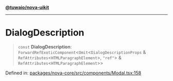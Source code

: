 [**@tuwaio/nova-uikit**](../../../README.md)

***

# DialogDescription

> `const` **DialogDescription**: `ForwardRefExoticComponent`\<`Omit`\<`DialogDescriptionProps` & `RefAttributes`\<`HTMLParagraphElement`\>, `"ref"`\> & `RefAttributes`\<`HTMLParagraphElement`\>\>

Defined in: [packages/nova-core/src/components/Modal.tsx:158](https://github.com/TuwaIO/nova-uikit/blob/f2958e51326c67d41831eae4018ad5f8f6b2999f/packages/nova-core/src/components/Modal.tsx#L158)
